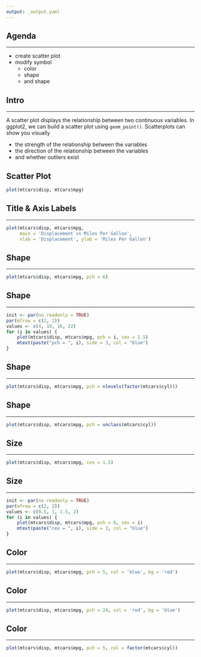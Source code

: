 ```yaml
---
output: _output.yaml
---
```


## {data-background="viz_scatter.png"}

## Agenda

<hr>

- create scatter plot
- modify symbol
    - color
    - shape 
    - and shape

## Intro

<hr>

A scatter plot displays the relationship between two continuous variables. In ggplot2, we can build a scatter plot using `geom_point()`. Scatterplots can show you visually 

- the strength of the relationship between the variables 
- the direction of the relationship between the variables 
- and whether outliers exist


## Scatter Plot

```r
plot(mtcars$disp, mtcars$mpg)
```

## Title & Axis Labels

<hr>

```r
plot(mtcars$disp, mtcars$mpg,
     main = 'Displacement vs Miles Per Gallon',
     xlab = 'Displacement', ylab = 'Miles Per Gallon')
```

## Shape

<hr>

```r
plot(mtcars$disp, mtcars$mpg, pch = 6)
```

## Shape 

<hr>

```r
init <- par(no.readonly = TRUE)
par(mfrow = c(2, 2))
values <- c(4, 10, 16, 22)
for (i in values) {
    plot(mtcars$disp, mtcars$mpg, pch = i, cex = 1.5)
    mtext(paste("pch = ", i), side = 3, col = "blue")
}
```

## Shape

<hr>

```r
plot(mtcars$disp, mtcars$mpg, pch = nlevels(factor(mtcars$cyl)))
```

## Shape

<hr>

```r
plot(mtcars$disp, mtcars$mpg, pch = unclass(mtcars$cyl))
```

## Size

<hr>

```r
plot(mtcars$disp, mtcars$mpg, cex = 1.5)
```

## Size

<hr>

```r
init <- par(no.readonly = TRUE)
par(mfrow = c(2, 2))
values <- c(0.5, 1, 1.5, 2)
for (i in values) {
    plot(mtcars$disp, mtcars$mpg, pch = 6, cex = i)
    mtext(paste("cex = ", i), side = 3, col = "blue")
}
```

## Color

<hr>

```r
plot(mtcars$disp, mtcars$mpg, pch = 5, col = 'blue', bg = 'red')
```

## Color

<hr>

```r
plot(mtcars$disp, mtcars$mpg, pch = 24, col = 'red', bg = 'blue')
```

## Color

<hr>

```r
plot(mtcars$disp, mtcars$mpg, pch = 5, col = factor(mtcars$cyl))
```

## {data-background="thankyou.png"}

<!-- To do: -->
<!--   - add intro slide -->
<!--   - show how to fit regression line -->